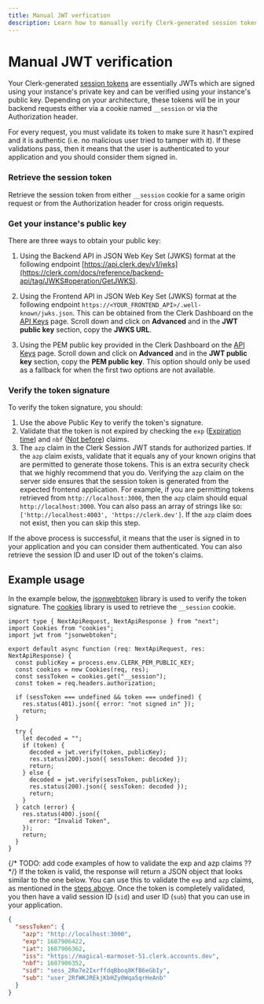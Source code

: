 ```yaml
---
title: Manual JWT verfication
description: Learn how to manually verify Clerk-generated session tokens (JWTs).
---
```


# Manual JWT verification

Your Clerk-generated [session tokens](/docs/backend-requests/resources/session-tokens) are essentially JWTs which are signed using your instance's private key and can be verified using your instance's public key. Depending on your architecture, these tokens will be in your backend requests either via a cookie named `__session` or via the Authorization header.

For every request, you must validate its token to make sure it hasn't expired and it is authentic (i.e. no malicious user tried to tamper with it). If these validations pass, then it means that the user is authenticated to your application and you should consider them signed in.

<Steps>

### Retrieve the session token

Retrieve the session token from either `__session` cookie for a same origin request or from the Authorization header for cross origin requests.

### Get your instance's public key

There are three ways to obtain your public key:

1. Using the Backend API in JSON Web Key Set (JWKS) format at the following endpoint [https://api.clerk.dev/v1/jwks](https://clerk.com/docs/reference/backend-api/tag/JWKS#operation/GetJWKS).

2. Using the Frontend API in JSON Web Key Set (JWKS) format at the following endpoint `https://<YOUR_FRONTEND_API>/.well-known/jwks.json`. This can be obtained from the Clerk Dashboard on the [API Keys](https://dashboard.clerk.com/last-active?path=api-keys) page. Scroll down and click on **Advanced** and in the **JWT public key** section, copy the **JWKS URL**.

<Images
  src="/docs/images/backend-requests/jwt-public-key.jpg"
  width={3024}
  height={1650}
  alt="The 'API Keys' page in the Clerk Dashboard. There is a red box around the 'JWT public key' section, with a red arrow pointing to the 'JWKS URL' tab of the code example."
/>

3. Using the PEM public key provided in the Clerk Dashboard on the [API Keys](https://dashboard.clerk.com/last-active?path=api-keys) page. Scroll down and click on **Advanced** and in the **JWT public key** section, copy the **PEM public key**. This option should only be used as a fallback for when the first two options are not available.

### Verify the token signature

To verify the token signature, you should:

1. Use the above Public Key to verify the token's signature.
2. Validate that the token is not expired by checking the `exp` ([Expiration time](https://datatracker.ietf.org/doc/html/rfc7519#section-4.1.4)) and `nbf` ([Not before](https://datatracker.ietf.org/doc/html/rfc7519#section-4.1.5)) claims.
3. The `azp` claim in the Clerk Session JWT stands for authorized parties. If the `azp` claim exists, validate that it equals any of your known origins that are permitted to generate those tokens. This is an extra security check that we highly recommend that you do. Verifying the `azp` claim on the server side ensures that the session token is generated from the expected frontend application. For example, if you are permitting tokens retrieved from `http://localhost:3000`, then the `azp` claim should equal `http://localhost:3000`. You can also pass an array of strings like so: `['http://localhost:4003', 'https://clerk.dev']`. If the `azp` claim does not exist, then you can skip this step.

If the above process is successful, it means that the user is signed in to your application and you can consider them authenticated. You can also retrieve the session ID and user ID out of the token's claims.

</Steps>

## Example usage

In the example below, the [jsonwebtoken](https://www.npmjs.com/package/jsonwebtoken) library is used to verify the token signature. The [cookies](https://www.npmjs.com/package/cookies) library is used to retrieve the `__session` cookie.

```tsx filename="pages/api/token-example.ts"
import type { NextApiRequest, NextApiResponse } from "next";
import Cookies from "cookies";
import jwt from "jsonwebtoken";

export default async function (req: NextApiRequest, res: NextApiResponse) {
  const publicKey = process.env.CLERK_PEM_PUBLIC_KEY;
  const cookies = new Cookies(req, res);
  const sessToken = cookies.get("__session");
  const token = req.headers.authorization;

  if (sessToken === undefined && token === undefined) {
    res.status(401).json({ error: "not signed in" });
    return;
  }

  try {
    let decoded = "";
    if (token) {
      decoded = jwt.verify(token, publicKey);
      res.status(200).json({ sessToken: decoded });
      return;
    } else {
      decoded = jwt.verify(sessToken, publicKey);
      res.status(200).json({ sessToken: decoded });
      return;
    }
  } catch (error) {
    res.status(400).json({
      error: "Invalid Token",
    });
    return;
  }
}
```

{/* TODO: add code examples of how to validate the exp and azp claims ?? */}
If the token is valid, the response will return a JSON object that looks similar to the one below. You can use this to validate the `exp` and `azp` claims, as mentioned in the [steps above](#verify-the-token-signature). Once the token is completely validated, you then have a valid session ID (`sid`) and user ID (`sub`) that you can use in your application.

```json
{
  "sessToken": {
    "azp": "http://localhost:3000",
    "exp": 1687906422,
    "iat": 1687906362,
    "iss": "https://magical-marmoset-51.clerk.accounts.dev",
    "nbf": 1687906352,
    "sid": "sess_2Ro7e2IxrffdqBboq8KfB6eGbIy",
    "sub": "user_2RfWKJREkjKbHZy0Wqa5qrHeAnb"
  }
}
```
